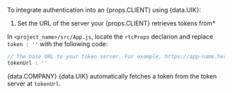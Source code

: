 
<PlatformWrapper platform="web">


To integrate authentication into an {props.CLIENT} using {data.UIK}:

1. Set the URL of the server your {props.CLIENT} retrieves tokens from*

In `<project_name>/src/App.js`, locate the `rtcProps` declarion and replace `token : ''` with the following code:

```js
// The base URL to your token server. For example, https://app-name.herokuapp.com"
tokenUrl : ''
```

{data.COMPANY} {data.UIK} automatically fetches a token from the token server at `tokenUrl`.
</PlatformWrapper>
